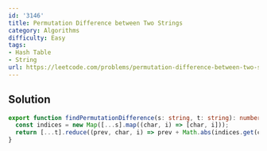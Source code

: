 ```yaml
---
id: '3146'
title: Permutation Difference between Two Strings
category: Algorithms
difficulty: Easy
tags:
- Hash Table
- String
url: https://leetcode.com/problems/permutation-difference-between-two-strings
---
```


## Solution

```typescript filename="solution.ts" copy
export function findPermutationDifference(s: string, t: string): number {
  const indices = new Map([...s].map((char, i) => [char, i]));
  return [...t].reduce((prev, char, i) => prev + Math.abs(indices.get(char)! - i), 0);
}
```

